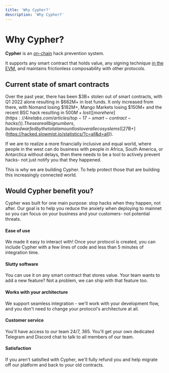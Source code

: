```yaml
---
title: 'Why Cypher?'
description: 'Why Cypher?'
---
```


# Why Cypher?

**Cypher** is an [on-chain](https://etherscan.org) hack prevention system.

It supports any smart contract that holds value, any signing technique [in the EVM](/get-started#sidebar-and-anchor-links), and maintains frictionless composability with other protocols.

## Current state of smart contracts

Over the past year, there has been $3B+ stolen out of smart contracts, with Q1 2022 alone resulting in $682M+ in lost funds. It only increased from there, with Nomand losing $182M+, Mango Markets losing $150M+ and the recent BSC hack resulting in $500M+ lost ([more here](https://4irelabs.com/articles/top-17-smart-contract-hacks/)). These are all big numbers, but are dwarfed by the total amount lost over all ecosystems ([$27B+](https://hacked.slowmist.io/statistics/?c=all&d=all)).

If we are to realize a more financially inclusive and equal world, where people in the west can do business with people in Africa, South America, or Antarctica without delays, then there needs to be a tool to actively prevent hacks- not just notify you that they happened.

This is why we are building Cypher. To help protect those that are building this increasingly connected world.

## Would Cypher benefit you?

Cypher was built for one main purpose: stop hacks when they happen, not after. Our goal is to help you reduce the anxiety when deploying to mainnet so you can focus on your business and your customers- not potential threats.

#### Ease of use

We made it easy to interact with! Once your protocol is created, you can include Cypher with a few lines of code and less than 5 minutes of integration time.

#### Slutty software

You can use it on any smart contract that stores value. Your team wants to add a new feature? Not a problem, we can ship with that feature too.

#### Works with your architecture

We support seamless integration - we'll work with your development flow, and you don't need to change your protocol's architecture at all.

#### Customer service

You'll have access to our team 24/7, 365. You'll get your own dedicated Telegram and Discord chat to talk to all members of our team.

#### Satisfaction

If you aren't satisfied with Cypher, we'll fully refund you and help migrate off our platform and back to your old contracts.

